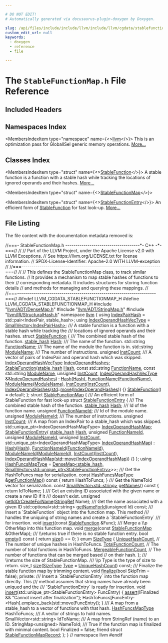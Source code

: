 ```yaml
---

# DO NOT EDIT!
# Automatically generated via docusaurus-plugin-doxygen by Doxygen.

slug: /api/files/include/include/llvm/include/llvm/cgdata/stablefunctionmap-h
custom_edit_url: null
keywords:
  - doxygen
  - reference
  - file

---
```





# The `StableFunctionMap.h` File Reference

<DoxygenPage pluginConfig={pluginConfig}>



## Included Headers

<IncludesList>
<IncludesListItem
  filePath="llvm/ADT/DenseMap.h"
  permalink="/docs/api/files/include/include/llvm/include/llvm/adt/densemap-h"
  isLocal="true" />
<IncludesListItem
  filePath="llvm/ADT/StringMap.h"
  permalink="/docs/api/files/include/include/llvm/include/llvm/adt/stringmap-h"
  isLocal="true" />
<IncludesListItem
  filePath="llvm/IR/StructuralHash.h"
  permalink="/docs/api/files/include/include/llvm/include/llvm/ir/structuralhash-h"
  isLocal="true" />
</IncludesList>

## Namespaces Index

<MembersIndex>

<MembersIndexItem
  type="namespace"
  name={<><a href="/docs/api/namespaces/llvm">llvm</a></>}>
This is an optimization pass for GlobalISel generic memory operations. <a href="/docs/api/namespaces/llvm/#details">More...</a>
</MembersIndexItem>

</MembersIndex>

## Classes Index

<MembersIndex>

<MembersIndexItem
  type="struct"
  name={<><a href="/docs/api/structs/llvm/stablefunction">StableFunction</a></>}>
A stable function is a function with a stable hash while tracking the locations of ignored operands and their hashes. <a href="/docs/api/structs/llvm/stablefunction/#details">More...</a>
</MembersIndexItem>

<MembersIndexItem
  type="struct"
  name={<><a href="/docs/api/structs/llvm/stablefunctionmap">StableFunctionMap</a></>}>
</MembersIndexItem>

<MembersIndexItem
  type="struct"
  name={<><a href="/docs/api/structs/llvm/stablefunctionmap/stablefunctionentry">StableFunctionEntry</a></>}>
An efficient form of <a href="/docs/api/structs/llvm/stablefunction">StableFunction</a> for fast look-up. <a href="/docs/api/structs/llvm/stablefunctionmap/stablefunctionentry/#details">More...</a>
</MembersIndexItem>

</MembersIndex>


## File Listing

The file content with the documentation metadata removed is:

<ProgramListing>

<Link id="l00001" /><CodeLine lineNumber="1"><Highlight kind="comment">//===- StableFunctionMap.h -------------------------------------&#42;- C++ -&#42;-===//</Highlight><Highlight kind="normal"></Highlight></CodeLine>
<Link id="l00002" /><CodeLine lineNumber="2"><Highlight kind="normal"></Highlight><Highlight kind="comment">//</Highlight><Highlight kind="normal"></Highlight></CodeLine>
<Link id="l00003" /><CodeLine lineNumber="3"><Highlight kind="normal"></Highlight><Highlight kind="comment">// Part of the LLVM Project, under the Apache License v2.0 with LLVM Exceptions.</Highlight><Highlight kind="normal"></Highlight></CodeLine>
<Link id="l00004" /><CodeLine lineNumber="4"><Highlight kind="normal"></Highlight><Highlight kind="comment">// See https://llvm.org/LICENSE.txt for license information.</Highlight><Highlight kind="normal"></Highlight></CodeLine>
<Link id="l00005" /><CodeLine lineNumber="5"><Highlight kind="normal"></Highlight><Highlight kind="comment">// SPDX-License-Identifier: Apache-2.0 WITH LLVM-exception</Highlight><Highlight kind="normal"></Highlight></CodeLine>
<Link id="l00006" /><CodeLine lineNumber="6"><Highlight kind="normal"></Highlight><Highlight kind="comment">//</Highlight><Highlight kind="normal"></Highlight></CodeLine>
<Link id="l00007" /><CodeLine lineNumber="7"><Highlight kind="normal"></Highlight><Highlight kind="comment">//===---------------------------------------------------------------------===//</Highlight><Highlight kind="normal"></Highlight></CodeLine>
<Link id="l00008" /><CodeLine lineNumber="8"><Highlight kind="normal"></Highlight><Highlight kind="comment">//</Highlight><Highlight kind="normal"></Highlight></CodeLine>
<Link id="l00009" /><CodeLine lineNumber="9"><Highlight kind="normal"></Highlight><Highlight kind="comment">// This defines the StableFunctionMap class, to track similar functions.</Highlight><Highlight kind="normal"></Highlight></CodeLine>
<Link id="l00010" /><CodeLine lineNumber="10"><Highlight kind="normal"></Highlight><Highlight kind="comment">// It provides a mechanism to map stable hashes of functions to their</Highlight><Highlight kind="normal"></Highlight></CodeLine>
<Link id="l00011" /><CodeLine lineNumber="11"><Highlight kind="normal"></Highlight><Highlight kind="comment">// corresponding metadata. It includes structures for storing function details</Highlight><Highlight kind="normal"></Highlight></CodeLine>
<Link id="l00012" /><CodeLine lineNumber="12"><Highlight kind="normal"></Highlight><Highlight kind="comment">// and methods for managing and querying these mappings.</Highlight><Highlight kind="normal"></Highlight></CodeLine>
<Link id="l00013" /><CodeLine lineNumber="13"><Highlight kind="normal"></Highlight><Highlight kind="comment">//</Highlight><Highlight kind="normal"></Highlight></CodeLine>
<Link id="l00014" /><CodeLine lineNumber="14"><Highlight kind="normal"></Highlight><Highlight kind="comment">//===---------------------------------------------------------------------===//</Highlight><Highlight kind="normal"></Highlight></CodeLine>
<Link id="l00015" /><CodeLine lineNumber="15"><Highlight kind="normal"></Highlight></CodeLine>
<Link id="l00016" /><CodeLine lineNumber="16"><Highlight kind="normal"></Highlight><Highlight kind="preprocessor">#ifndef LLVM&#95;CGDATA&#95;STABLEFUNCTIONMAP&#95;H</Highlight><Highlight kind="normal"></Highlight></CodeLine>
<Link id="l00017" /><CodeLine lineNumber="17"><Highlight kind="normal"></Highlight><Highlight kind="preprocessor">#define LLVM&#95;CGDATA&#95;STABLEFUNCTIONMAP&#95;H</Highlight><Highlight kind="normal"></Highlight></CodeLine>
<Link id="l00018" /><CodeLine lineNumber="18"><Highlight kind="normal"></Highlight></CodeLine>
<Link id="l00019" /><CodeLine lineNumber="19"><Highlight kind="normal"></Highlight><Highlight kind="preprocessor">#include &quot;<a href="/docs/api/files/include/include/llvm/include/llvm/adt/densemap-h">llvm/ADT/DenseMap.h</a>&quot;</Highlight><Highlight kind="normal"></Highlight></CodeLine>
<Link id="l00020" /><CodeLine lineNumber="20"><Highlight kind="normal"></Highlight><Highlight kind="preprocessor">#include &quot;<a href="/docs/api/files/include/include/llvm/include/llvm/adt/stringmap-h">llvm/ADT/StringMap.h</a>&quot;</Highlight><Highlight kind="normal"></Highlight></CodeLine>
<Link id="l00021" /><CodeLine lineNumber="21"><Highlight kind="normal"></Highlight><Highlight kind="preprocessor">#include &quot;<a href="/docs/api/files/include/include/llvm/include/llvm/ir/structuralhash-h">llvm/IR/StructuralHash.h</a>&quot;</Highlight><Highlight kind="normal"></Highlight></CodeLine>
<Link id="l00022" /><CodeLine lineNumber="22"><Highlight kind="normal"></Highlight></CodeLine>
<Link id="l00023" /><CodeLine lineNumber="23"><Highlight kind="normal"></Highlight><Highlight kind="keyword">namespace </Highlight><Highlight kind="normal"><a href="/docs/api/namespaces/llvm">llvm</a> &#123;</Highlight></CodeLine>
<Link id="l00024" /><CodeLine lineNumber="24"><Highlight kind="normal"></Highlight></CodeLine>
<Link id="l00025" /><CodeLine lineNumber="25" lineLink="/docs/api/namespaces/llvm/#ab15bad17e11e119331550792dfe5907b"><Highlight kind="normal"></Highlight><Highlight kind="keyword">using </Highlight><Highlight kind="normal"><a href="/docs/api/namespaces/llvm/#ab15bad17e11e119331550792dfe5907b">IndexPairHash</a> = std::pair&lt;IndexPair, stable&#95;hash&gt;;</Highlight></CodeLine>
<Link id="l00026" /><CodeLine lineNumber="26" lineLink="/docs/api/namespaces/llvm/#a52a608ceb0e77670a4eee81bbe3065dc"><Highlight kind="normal"></Highlight><Highlight kind="keyword">using </Highlight><Highlight kind="normal"><a href="/docs/api/namespaces/llvm/#a52a608ceb0e77670a4eee81bbe3065dc">IndexOperandHashVecType</a> = <a href="/docs/api/classes/llvm/smallvector">SmallVector&lt;IndexPairHash&gt;</a>;</Highlight></CodeLine>
<Link id="l00027" /><CodeLine lineNumber="27"><Highlight kind="normal"></Highlight><Highlight kind="comment"></Highlight></CodeLine>
<Link id="l00028" /><CodeLine lineNumber="28"><Highlight kind="comment">/// A stable function is a function with a stable hash while tracking the</Highlight></CodeLine>
<Link id="l00029" /><CodeLine lineNumber="29"><Highlight kind="comment">/// locations of ignored operands and their hashes.</Highlight><Highlight kind="normal"></Highlight></CodeLine>
<Link id="l00030" /><CodeLine lineNumber="30" lineLink="/docs/api/structs/llvm/stablefunction"><Highlight kind="normal"></Highlight><Highlight kind="keyword">struct </Highlight><Highlight kind="normal"><a href="/docs/api/structs/llvm/stablefunction/#a3f4061031e97978bb2f1829ef1daa9b4">StableFunction</a> &#123;</Highlight><Highlight kind="comment"></Highlight></CodeLine>
<Link id="l00031" /><CodeLine lineNumber="31"><Highlight kind="comment">  /// The combined stable hash of the function.</Highlight><Highlight kind="normal"></Highlight></CodeLine>
<Link id="l00032" /><CodeLine lineNumber="32" lineLink="/docs/api/structs/llvm/stablefunction/#a4160d6e77dbb5b25f23b6f1f6d9b4f83"><Highlight kind="normal">  <a href="/docs/api/namespaces/llvm/#a3f07bd5ee30b6a57ddc214f64d5fd941">stable&#95;hash</a> <a href="/docs/api/structs/llvm/stablefunction/#a4160d6e77dbb5b25f23b6f1f6d9b4f83">Hash</a>;</Highlight><Highlight kind="comment"></Highlight></CodeLine>
<Link id="l00033" /><CodeLine lineNumber="33"><Highlight kind="comment">  /// The name of the function.</Highlight><Highlight kind="normal"></Highlight></CodeLine>
<Link id="l00034" /><CodeLine lineNumber="34" lineLink="/docs/api/structs/llvm/stablefunction/#a7de5f1f3ae4e36aaa15aec79a93d995a"><Highlight kind="normal">  std::string <a href="/docs/api/structs/llvm/stablefunction/#a7de5f1f3ae4e36aaa15aec79a93d995a">FunctionName</a>;</Highlight><Highlight kind="comment"></Highlight></CodeLine>
<Link id="l00035" /><CodeLine lineNumber="35"><Highlight kind="comment">  /// The name of the module the function is in.</Highlight><Highlight kind="normal"></Highlight></CodeLine>
<Link id="l00036" /><CodeLine lineNumber="36" lineLink="/docs/api/structs/llvm/stablefunction/#a93885e24acc70053d70cf42811702fd0"><Highlight kind="normal">  std::string <a href="/docs/api/structs/llvm/stablefunction/#a93885e24acc70053d70cf42811702fd0">ModuleName</a>;</Highlight><Highlight kind="comment"></Highlight></CodeLine>
<Link id="l00037" /><CodeLine lineNumber="37"><Highlight kind="comment">  /// The number of instructions.</Highlight><Highlight kind="normal"></Highlight></CodeLine>
<Link id="l00038" /><CodeLine lineNumber="38" lineLink="/docs/api/structs/llvm/stablefunction/#a26b231c403b8117798c42f645234a9df"><Highlight kind="normal">  </Highlight><Highlight kind="keywordtype">unsigned</Highlight><Highlight kind="normal"> <a href="/docs/api/structs/llvm/stablefunction/#a26b231c403b8117798c42f645234a9df">InstCount</a>;</Highlight><Highlight kind="comment"></Highlight></CodeLine>
<Link id="l00039" /><CodeLine lineNumber="39"><Highlight kind="comment">  /// A vector of pairs of IndexPair and operand hash which was skipped.</Highlight><Highlight kind="normal"></Highlight></CodeLine>
<Link id="l00040" /><CodeLine lineNumber="40" lineLink="/docs/api/structs/llvm/stablefunction/#a7dad29ce5f34b56acee9abf3266c8a9d"><Highlight kind="normal">  <a href="/docs/api/namespaces/llvm/#a52a608ceb0e77670a4eee81bbe3065dc">IndexOperandHashVecType</a> <a href="/docs/api/structs/llvm/stablefunction/#a7dad29ce5f34b56acee9abf3266c8a9d">IndexOperandHashes</a>;</Highlight></CodeLine>
<Link id="l00041" /><CodeLine lineNumber="41"><Highlight kind="normal"></Highlight></CodeLine>
<Link id="l00042" /><CodeLine lineNumber="42" lineLink="/docs/api/structs/llvm/stablefunction/#a3f4061031e97978bb2f1829ef1daa9b4"><Highlight kind="normal">  <a href="/docs/api/structs/llvm/stablefunction/#a3f4061031e97978bb2f1829ef1daa9b4">StableFunction</a>(<a href="/docs/api/namespaces/llvm/#a3f07bd5ee30b6a57ddc214f64d5fd941">stable&#95;hash</a> <a href="/docs/api/structs/llvm/stablefunction/#a4160d6e77dbb5b25f23b6f1f6d9b4f83">Hash</a>, </Highlight><Highlight kind="keyword">const</Highlight><Highlight kind="normal"> std::string <a href="/docs/api/structs/llvm/stablefunction/#a7de5f1f3ae4e36aaa15aec79a93d995a">FunctionName</a>,</Highlight></CodeLine>
<Link id="l00043" /><CodeLine lineNumber="43"><Highlight kind="normal">                 </Highlight><Highlight kind="keyword">const</Highlight><Highlight kind="normal"> std::string <a href="/docs/api/structs/llvm/stablefunction/#a93885e24acc70053d70cf42811702fd0">ModuleName</a>, </Highlight><Highlight kind="keywordtype">unsigned</Highlight><Highlight kind="normal"> <a href="/docs/api/structs/llvm/stablefunction/#a26b231c403b8117798c42f645234a9df">InstCount</a>,</Highlight></CodeLine>
<Link id="l00044" /><CodeLine lineNumber="44"><Highlight kind="normal">                 <a href="/docs/api/namespaces/llvm/#a52a608ceb0e77670a4eee81bbe3065dc">IndexOperandHashVecType</a> &amp;&amp;<a href="/docs/api/structs/llvm/stablefunction/#a7dad29ce5f34b56acee9abf3266c8a9d">IndexOperandHashes</a>)</Highlight></CodeLine>
<Link id="l00045" /><CodeLine lineNumber="45"><Highlight kind="normal">      : <a href="/docs/api/structs/llvm/stablefunction/#a4160d6e77dbb5b25f23b6f1f6d9b4f83">Hash</a>(<a href="/docs/api/structs/llvm/stablefunction/#a4160d6e77dbb5b25f23b6f1f6d9b4f83">Hash</a>), <a href="/docs/api/structs/llvm/stablefunction/#a7de5f1f3ae4e36aaa15aec79a93d995a">FunctionName</a>(<a href="/docs/api/structs/llvm/stablefunction/#a7de5f1f3ae4e36aaa15aec79a93d995a">FunctionName</a>), <a href="/docs/api/structs/llvm/stablefunction/#a93885e24acc70053d70cf42811702fd0">ModuleName</a>(<a href="/docs/api/structs/llvm/stablefunction/#a93885e24acc70053d70cf42811702fd0">ModuleName</a>),</Highlight></CodeLine>
<Link id="l00046" /><CodeLine lineNumber="46"><Highlight kind="normal">        <a href="/docs/api/structs/llvm/stablefunction/#a26b231c403b8117798c42f645234a9df">InstCount</a>(<a href="/docs/api/structs/llvm/stablefunction/#a26b231c403b8117798c42f645234a9df">InstCount</a>),</Highlight></CodeLine>
<Link id="l00047" /><CodeLine lineNumber="47"><Highlight kind="normal">        <a href="/docs/api/structs/llvm/stablefunction/#a7dad29ce5f34b56acee9abf3266c8a9d">IndexOperandHashes</a>(<a href="/docs/api/namespaces/std">std</a>::<a href="/docs/api/namespaces/llvm/#abfc9c7ecf70f66901e439f7c04ef3dbb">move</a>(<a href="/docs/api/structs/llvm/stablefunction/#a7dad29ce5f34b56acee9abf3266c8a9d">IndexOperandHashes</a>)) &#123;&#125;</Highlight></CodeLine>
<Link id="l00048" /><CodeLine lineNumber="48" lineLink="/docs/api/structs/llvm/stablefunction/#a3847314bbdcaac61b35e4e54f7a21f28"><Highlight kind="normal">  <a href="/docs/api/structs/llvm/stablefunction/#a3847314bbdcaac61b35e4e54f7a21f28">StableFunction</a>() = </Highlight><Highlight kind="keywordflow">default</Highlight><Highlight kind="normal">;</Highlight></CodeLine>
<Link id="l00049" /><CodeLine lineNumber="49"><Highlight kind="normal">&#125;;</Highlight></CodeLine>
<Link id="l00050" /><CodeLine lineNumber="50"><Highlight kind="normal"></Highlight></CodeLine>
<Link id="l00051" /><CodeLine lineNumber="51" lineLink="/docs/api/structs/llvm/stablefunctionmap"><Highlight kind="normal"></Highlight><Highlight kind="keyword">struct </Highlight><Highlight kind="normal"><a href="/docs/api/structs/llvm/stablefunctionmap">StableFunctionMap</a> &#123;</Highlight><Highlight kind="comment"></Highlight></CodeLine>
<Link id="l00052" /><CodeLine lineNumber="52"><Highlight kind="comment">  /// An efficient form of StableFunction for fast look-up</Highlight><Highlight kind="normal"></Highlight></CodeLine>
<Link id="l00053" /><CodeLine lineNumber="53" lineLink="/docs/api/structs/llvm/stablefunctionmap/stablefunctionentry"><Highlight kind="normal">  </Highlight><Highlight kind="keyword">struct </Highlight><Highlight kind="normal"><a href="/docs/api/structs/llvm/stablefunctionmap/stablefunctionentry/#a4d001ebb0fcffa6159e36969e8f8970c">StableFunctionEntry</a> &#123;</Highlight><Highlight kind="comment"></Highlight></CodeLine>
<Link id="l00054" /><CodeLine lineNumber="54"><Highlight kind="comment">    /// The combined stable hash of the function.</Highlight><Highlight kind="normal"></Highlight></CodeLine>
<Link id="l00055" /><CodeLine lineNumber="55" lineLink="/docs/api/structs/llvm/stablefunctionmap/stablefunctionentry/#ac1c87e877e9c2a12f5f30eac26a5e404"><Highlight kind="normal">    <a href="/docs/api/namespaces/llvm/#a3f07bd5ee30b6a57ddc214f64d5fd941">stable&#95;hash</a> <a href="/docs/api/structs/llvm/stablefunctionmap/stablefunctionentry/#ac1c87e877e9c2a12f5f30eac26a5e404">Hash</a>;</Highlight><Highlight kind="comment"></Highlight></CodeLine>
<Link id="l00056" /><CodeLine lineNumber="56"><Highlight kind="comment">    /// Id of the function name.</Highlight><Highlight kind="normal"></Highlight></CodeLine>
<Link id="l00057" /><CodeLine lineNumber="57" lineLink="/docs/api/structs/llvm/stablefunctionmap/stablefunctionentry/#aee8ba9de42071872ee9e955ba6f0102f"><Highlight kind="normal">    </Highlight><Highlight kind="keywordtype">unsigned</Highlight><Highlight kind="normal"> <a href="/docs/api/structs/llvm/stablefunctionmap/stablefunctionentry/#aee8ba9de42071872ee9e955ba6f0102f">FunctionNameId</a>;</Highlight><Highlight kind="comment"></Highlight></CodeLine>
<Link id="l00058" /><CodeLine lineNumber="58"><Highlight kind="comment">    /// Id of the module name.</Highlight><Highlight kind="normal"></Highlight></CodeLine>
<Link id="l00059" /><CodeLine lineNumber="59" lineLink="/docs/api/structs/llvm/stablefunctionmap/stablefunctionentry/#af55624d86c11b9f6a7954a6ac1a433c3"><Highlight kind="normal">    </Highlight><Highlight kind="keywordtype">unsigned</Highlight><Highlight kind="normal"> <a href="/docs/api/structs/llvm/stablefunctionmap/stablefunctionentry/#af55624d86c11b9f6a7954a6ac1a433c3">ModuleNameId</a>;</Highlight><Highlight kind="comment"></Highlight></CodeLine>
<Link id="l00060" /><CodeLine lineNumber="60"><Highlight kind="comment">    /// The number of instructions.</Highlight><Highlight kind="normal"></Highlight></CodeLine>
<Link id="l00061" /><CodeLine lineNumber="61" lineLink="/docs/api/structs/llvm/stablefunctionmap/stablefunctionentry/#ad58d1d29df5e4fa13146441c05a4ed5e"><Highlight kind="normal">    </Highlight><Highlight kind="keywordtype">unsigned</Highlight><Highlight kind="normal"> <a href="/docs/api/structs/llvm/stablefunctionmap/stablefunctionentry/#ad58d1d29df5e4fa13146441c05a4ed5e">InstCount</a>;</Highlight><Highlight kind="comment"></Highlight></CodeLine>
<Link id="l00062" /><CodeLine lineNumber="62"><Highlight kind="comment">    /// A map from an IndexPair to a stable&#95;hash which was skipped.</Highlight><Highlight kind="normal"></Highlight></CodeLine>
<Link id="l00063" /><CodeLine lineNumber="63" lineLink="/docs/api/structs/llvm/stablefunctionmap/stablefunctionentry/#ad440cf342552f1e5995767fa2d7e5adb"><Highlight kind="normal">    std::unique&#95;ptr&lt;IndexOperandHashMapType&gt; <a href="/docs/api/structs/llvm/stablefunctionmap/stablefunctionentry/#ad440cf342552f1e5995767fa2d7e5adb">IndexOperandHashMap</a>;</Highlight></CodeLine>
<Link id="l00064" /><CodeLine lineNumber="64"><Highlight kind="normal"></Highlight></CodeLine>
<Link id="l00065" /><CodeLine lineNumber="65" lineLink="/docs/api/structs/llvm/stablefunctionmap/stablefunctionentry/#a4d001ebb0fcffa6159e36969e8f8970c"><Highlight kind="normal">    <a href="/docs/api/structs/llvm/stablefunctionmap/stablefunctionentry/#a4d001ebb0fcffa6159e36969e8f8970c">StableFunctionEntry</a>(</Highlight></CodeLine>
<Link id="l00066" /><CodeLine lineNumber="66"><Highlight kind="normal">        <a href="/docs/api/namespaces/llvm/#a3f07bd5ee30b6a57ddc214f64d5fd941">stable&#95;hash</a> <a href="/docs/api/structs/llvm/stablefunctionmap/stablefunctionentry/#ac1c87e877e9c2a12f5f30eac26a5e404">Hash</a>, </Highlight><Highlight kind="keywordtype">unsigned</Highlight><Highlight kind="normal"> <a href="/docs/api/structs/llvm/stablefunctionmap/stablefunctionentry/#aee8ba9de42071872ee9e955ba6f0102f">FunctionNameId</a>, </Highlight><Highlight kind="keywordtype">unsigned</Highlight><Highlight kind="normal"> <a href="/docs/api/structs/llvm/stablefunctionmap/stablefunctionentry/#af55624d86c11b9f6a7954a6ac1a433c3">ModuleNameId</a>,</Highlight></CodeLine>
<Link id="l00067" /><CodeLine lineNumber="67"><Highlight kind="normal">        </Highlight><Highlight kind="keywordtype">unsigned</Highlight><Highlight kind="normal"> <a href="/docs/api/structs/llvm/stablefunctionmap/stablefunctionentry/#ad58d1d29df5e4fa13146441c05a4ed5e">InstCount</a>,</Highlight></CodeLine>
<Link id="l00068" /><CodeLine lineNumber="68"><Highlight kind="normal">        std::unique&#95;ptr&lt;IndexOperandHashMapType&gt; <a href="/docs/api/structs/llvm/stablefunctionmap/stablefunctionentry/#ad440cf342552f1e5995767fa2d7e5adb">IndexOperandHashMap</a>)</Highlight></CodeLine>
<Link id="l00069" /><CodeLine lineNumber="69"><Highlight kind="normal">        : <a href="/docs/api/structs/llvm/stablefunctionmap/stablefunctionentry/#ac1c87e877e9c2a12f5f30eac26a5e404">Hash</a>(<a href="/docs/api/structs/llvm/stablefunctionmap/stablefunctionentry/#ac1c87e877e9c2a12f5f30eac26a5e404">Hash</a>), <a href="/docs/api/structs/llvm/stablefunctionmap/stablefunctionentry/#aee8ba9de42071872ee9e955ba6f0102f">FunctionNameId</a>(<a href="/docs/api/structs/llvm/stablefunctionmap/stablefunctionentry/#aee8ba9de42071872ee9e955ba6f0102f">FunctionNameId</a>),</Highlight></CodeLine>
<Link id="l00070" /><CodeLine lineNumber="70"><Highlight kind="normal">          <a href="/docs/api/structs/llvm/stablefunctionmap/stablefunctionentry/#af55624d86c11b9f6a7954a6ac1a433c3">ModuleNameId</a>(<a href="/docs/api/structs/llvm/stablefunctionmap/stablefunctionentry/#af55624d86c11b9f6a7954a6ac1a433c3">ModuleNameId</a>), <a href="/docs/api/structs/llvm/stablefunctionmap/stablefunctionentry/#ad58d1d29df5e4fa13146441c05a4ed5e">InstCount</a>(<a href="/docs/api/structs/llvm/stablefunctionmap/stablefunctionentry/#ad58d1d29df5e4fa13146441c05a4ed5e">InstCount</a>),</Highlight></CodeLine>
<Link id="l00071" /><CodeLine lineNumber="71"><Highlight kind="normal">          <a href="/docs/api/structs/llvm/stablefunctionmap/stablefunctionentry/#ad440cf342552f1e5995767fa2d7e5adb">IndexOperandHashMap</a>(<a href="/docs/api/namespaces/std">std</a>::<a href="/docs/api/namespaces/llvm/#abfc9c7ecf70f66901e439f7c04ef3dbb">move</a>(<a href="/docs/api/structs/llvm/stablefunctionmap/stablefunctionentry/#ad440cf342552f1e5995767fa2d7e5adb">IndexOperandHashMap</a>)) &#123;&#125;</Highlight></CodeLine>
<Link id="l00072" /><CodeLine lineNumber="72"><Highlight kind="normal">  &#125;;</Highlight></CodeLine>
<Link id="l00073" /><CodeLine lineNumber="73"><Highlight kind="normal"></Highlight></CodeLine>
<Link id="l00074" /><CodeLine lineNumber="74" lineLink="/docs/api/structs/llvm/stablefunctionmap/#a80e494265049ae5ce939a82a456b4cb0"><Highlight kind="normal">  </Highlight><Highlight kind="keyword">using </Highlight><Highlight kind="normal"><a href="/docs/api/structs/llvm/stablefunctionmap/#a80e494265049ae5ce939a82a456b4cb0">HashFuncsMapType</a> =</Highlight></CodeLine>
<Link id="l00075" /><CodeLine lineNumber="75"><Highlight kind="normal">      <a href="/docs/api/classes/llvm/densemap">DenseMap&lt;stable&#95;hash, SmallVector&lt;std::unique&#95;ptr&lt;StableFunctionEntry&gt;</a>&gt;&gt;;</Highlight></CodeLine>
<Link id="l00076" /><CodeLine lineNumber="76"><Highlight kind="normal"></Highlight><Highlight kind="comment"></Highlight></CodeLine>
<Link id="l00077" /><CodeLine lineNumber="77"><Highlight kind="comment">  /// Get the HashToFuncs map for serialization.</Highlight><Highlight kind="normal"></Highlight></CodeLine>
<Link id="l00078" /><CodeLine lineNumber="78" lineLink="/docs/api/structs/llvm/stablefunctionmap/#a9f7a4800ad974e1eea6f58f1d04c5c8c"><Highlight kind="normal">  </Highlight><Highlight kind="keyword">const</Highlight><Highlight kind="normal"> <a href="/docs/api/structs/llvm/stablefunctionmap/#a80e494265049ae5ce939a82a456b4cb0">HashFuncsMapType</a> &amp;<a href="/docs/api/structs/llvm/stablefunctionmap/#a9f7a4800ad974e1eea6f58f1d04c5c8c">getFunctionMap</a>()</Highlight><Highlight kind="keyword"> const </Highlight><Highlight kind="normal">&#123; </Highlight><Highlight kind="keywordflow">return</Highlight><Highlight kind="normal"> HashToFuncs; &#125;</Highlight></CodeLine>
<Link id="l00079" /><CodeLine lineNumber="79"><Highlight kind="normal"></Highlight><Highlight kind="comment"></Highlight></CodeLine>
<Link id="l00080" /><CodeLine lineNumber="80"><Highlight kind="comment">  /// Get the NameToId vector for serialization.</Highlight><Highlight kind="normal"></Highlight></CodeLine>
<Link id="l00081" /><CodeLine lineNumber="81" lineLink="/docs/api/structs/llvm/stablefunctionmap/#a6f3891770db1cc86ff900295d1a0d01b"><Highlight kind="normal">  </Highlight><Highlight kind="keyword">const</Highlight><Highlight kind="normal"> <a href="/docs/api/classes/llvm/smallvector">SmallVector&lt;std::string&gt;</a> <a href="/docs/api/structs/llvm/stablefunctionmap/#a6f3891770db1cc86ff900295d1a0d01b">getNames</a>()</Highlight><Highlight kind="keyword"> const </Highlight><Highlight kind="normal">&#123; </Highlight><Highlight kind="keywordflow">return</Highlight><Highlight kind="normal"> IdToName; &#125;</Highlight></CodeLine>
<Link id="l00082" /><CodeLine lineNumber="82"><Highlight kind="normal"></Highlight><Highlight kind="comment"></Highlight></CodeLine>
<Link id="l00083" /><CodeLine lineNumber="83"><Highlight kind="comment">  /// Get an existing ID associated with the given name or create a new ID if it</Highlight></CodeLine>
<Link id="l00084" /><CodeLine lineNumber="84"><Highlight kind="comment">  /// doesn&#39;t exist.</Highlight><Highlight kind="normal"></Highlight></CodeLine>
<Link id="l00085" /><CodeLine lineNumber="85"><Highlight kind="normal">  </Highlight><Highlight kind="keywordtype">unsigned</Highlight><Highlight kind="normal"> <a href="/docs/api/structs/llvm/stablefunctionmap/#adec4c768a37d95c89b361ae6c2e2babd">getIdOrCreateForName</a>(<a href="/docs/api/classes/llvm/stringref">StringRef</a> Name);</Highlight></CodeLine>
<Link id="l00086" /><CodeLine lineNumber="86"><Highlight kind="normal"></Highlight><Highlight kind="comment"></Highlight></CodeLine>
<Link id="l00087" /><CodeLine lineNumber="87"><Highlight kind="comment">  /// Get the name associated with a given ID</Highlight><Highlight kind="normal"></Highlight></CodeLine>
<Link id="l00088" /><CodeLine lineNumber="88"><Highlight kind="normal">  std::optional&lt;std::string&gt; <a href="/docs/api/structs/llvm/stablefunctionmap/#ac5929b80d72ba7c390d3a83391c376f1">getNameForId</a>(</Highlight><Highlight kind="keywordtype">unsigned</Highlight><Highlight kind="normal"> Id) </Highlight><Highlight kind="keyword">const</Highlight><Highlight kind="normal">;</Highlight></CodeLine>
<Link id="l00089" /><CodeLine lineNumber="89"><Highlight kind="normal"></Highlight><Highlight kind="comment"></Highlight></CodeLine>
<Link id="l00090" /><CodeLine lineNumber="90"><Highlight kind="comment">  /// Insert a &#96;StableFunction&#96; object into the function map. This method</Highlight></CodeLine>
<Link id="l00091" /><CodeLine lineNumber="91"><Highlight kind="comment">  /// handles the uniquing of string names and create a &#96;StableFunctionEntry&#96;</Highlight></CodeLine>
<Link id="l00092" /><CodeLine lineNumber="92"><Highlight kind="comment">  /// for insertion.</Highlight><Highlight kind="normal"></Highlight></CodeLine>
<Link id="l00093" /><CodeLine lineNumber="93"><Highlight kind="normal">  </Highlight><Highlight kind="keywordtype">void</Highlight><Highlight kind="normal"> <a href="/docs/api/structs/llvm/stablefunctionmap/#a4e8659acb3cbdfe3499a5f95696e57a0">insert</a>(</Highlight><Highlight kind="keyword">const</Highlight><Highlight kind="normal"> <a href="/docs/api/structs/llvm/stablefunction">StableFunction</a> &amp;Func);</Highlight></CodeLine>
<Link id="l00094" /><CodeLine lineNumber="94"><Highlight kind="normal"></Highlight><Highlight kind="comment"></Highlight></CodeLine>
<Link id="l00095" /><CodeLine lineNumber="95"><Highlight kind="comment">  /// Merge a \\p OtherMap into this function map.</Highlight><Highlight kind="normal"></Highlight></CodeLine>
<Link id="l00096" /><CodeLine lineNumber="96"><Highlight kind="normal">  </Highlight><Highlight kind="keywordtype">void</Highlight><Highlight kind="normal"> <a href="/docs/api/structs/llvm/stablefunctionmap/#aa95f380df2edf513b206d5d47dbce3b6">merge</a>(</Highlight><Highlight kind="keyword">const</Highlight><Highlight kind="normal"> <a href="/docs/api/structs/llvm/stablefunctionmap">StableFunctionMap</a> &amp;OtherMap);</Highlight></CodeLine>
<Link id="l00097" /><CodeLine lineNumber="97"><Highlight kind="normal"></Highlight><Highlight kind="comment"></Highlight></CodeLine>
<Link id="l00098" /><CodeLine lineNumber="98"><Highlight kind="comment">  /// \\returns true if there is no stable function entry.</Highlight><Highlight kind="normal"></Highlight></CodeLine>
<Link id="l00099" /><CodeLine lineNumber="99" lineLink="/docs/api/structs/llvm/stablefunctionmap/#a4b33abb63149544bcaf0019c9889d7fb"><Highlight kind="normal">  </Highlight><Highlight kind="keywordtype">bool</Highlight><Highlight kind="normal"> <a href="/docs/api/structs/llvm/stablefunctionmap/#a4b33abb63149544bcaf0019c9889d7fb">empty</a>()</Highlight><Highlight kind="keyword"> const </Highlight><Highlight kind="normal">&#123; </Highlight><Highlight kind="keywordflow">return</Highlight><Highlight kind="normal"> <a href="/docs/api/files/lib/lib/target/lib/target/nvptx/nvvmreflect-cpp/#ac934769d93af95250952646a3829df4c">size</a>() == 0; &#125;</Highlight></CodeLine>
<Link id="l00100" /><CodeLine lineNumber="100"><Highlight kind="normal"></Highlight></CodeLine>
<Link id="l00101" /><CodeLine lineNumber="101" lineLink="/docs/api/structs/llvm/stablefunctionmap/#af7f46a87841819951deaec079f953594"><Highlight kind="normal">  </Highlight><Highlight kind="keyword">enum</Highlight><Highlight kind="normal"> <a href="/docs/api/structs/llvm/stablefunctionmap/#af7f46a87841819951deaec079f953594">SizeType</a> &#123;</Highlight></CodeLine>
<Link id="l00102" /><CodeLine lineNumber="102" lineLink="/docs/api/structs/llvm/stablefunctionmap/#af7f46a87841819951deaec079f953594ac4b99e236c0602a0561e7117a8ce1a21"><Highlight kind="normal">    <a href="/docs/api/structs/llvm/stablefunctionmap/#af7f46a87841819951deaec079f953594ac4b99e236c0602a0561e7117a8ce1a21">UniqueHashCount</a>,        </Highlight><Highlight kind="comment">// The number of unique hashes in HashToFuncs.</Highlight><Highlight kind="normal"></Highlight></CodeLine>
<Link id="l00103" /><CodeLine lineNumber="103" lineLink="/docs/api/structs/llvm/stablefunctionmap/#af7f46a87841819951deaec079f953594ad58321089258f4472260701d4e582164"><Highlight kind="normal">    <a href="/docs/api/structs/llvm/stablefunctionmap/#af7f46a87841819951deaec079f953594ad58321089258f4472260701d4e582164">TotalFunctionCount</a>,     </Highlight><Highlight kind="comment">// The number of total functions in HashToFuncs.</Highlight><Highlight kind="normal"></Highlight></CodeLine>
<Link id="l00104" /><CodeLine lineNumber="104" lineLink="/docs/api/structs/llvm/stablefunctionmap/#af7f46a87841819951deaec079f953594abf77634466d9f40413dffc0111c41c77"><Highlight kind="normal">    <a href="/docs/api/structs/llvm/stablefunctionmap/#af7f46a87841819951deaec079f953594abf77634466d9f40413dffc0111c41c77">MergeableFunctionCount</a>, </Highlight><Highlight kind="comment">// The number of functions that can be merged based</Highlight><Highlight kind="normal"></Highlight></CodeLine>
<Link id="l00105" /><CodeLine lineNumber="105"><Highlight kind="normal">                            </Highlight><Highlight kind="comment">// on their hash.</Highlight><Highlight kind="normal"></Highlight></CodeLine>
<Link id="l00106" /><CodeLine lineNumber="106"><Highlight kind="normal">  &#125;;</Highlight></CodeLine>
<Link id="l00107" /><CodeLine lineNumber="107"><Highlight kind="normal"></Highlight><Highlight kind="comment"></Highlight></CodeLine>
<Link id="l00108" /><CodeLine lineNumber="108"><Highlight kind="comment">  /// \\returns the size of StableFunctionMap.</Highlight></CodeLine>
<Link id="l00109" /><CodeLine lineNumber="109"><Highlight kind="comment">  /// \\p Type is the type of size to return.</Highlight><Highlight kind="normal"></Highlight></CodeLine>
<Link id="l00110" /><CodeLine lineNumber="110"><Highlight kind="normal">  </Highlight><Highlight kind="keywordtype">size&#95;t</Highlight><Highlight kind="normal"> <a href="/docs/api/files/lib/lib/target/lib/target/nvptx/nvvmreflect-cpp/#ac934769d93af95250952646a3829df4c">size</a>(<a href="/docs/api/structs/llvm/stablefunctionmap/#af7f46a87841819951deaec079f953594">SizeType</a> <a href="/docs/api/classes/llvm/type">Type</a> = <a href="/docs/api/structs/llvm/stablefunctionmap/#af7f46a87841819951deaec079f953594ac4b99e236c0602a0561e7117a8ce1a21">UniqueHashCount</a>) </Highlight><Highlight kind="keyword">const</Highlight><Highlight kind="normal">;</Highlight></CodeLine>
<Link id="l00111" /><CodeLine lineNumber="111"><Highlight kind="normal"></Highlight><Highlight kind="comment"></Highlight></CodeLine>
<Link id="l00112" /><CodeLine lineNumber="112"><Highlight kind="comment">  /// Finalize the stable function map by trimming content.</Highlight><Highlight kind="normal"></Highlight></CodeLine>
<Link id="l00113" /><CodeLine lineNumber="113"><Highlight kind="normal">  </Highlight><Highlight kind="keywordtype">void</Highlight><Highlight kind="normal"> <a href="/docs/api/files/lib/lib/target/lib/target/arc/arcbranchfinalize-cpp/#a8e08eb3768ea6054b445ad1e5f0b9bba">finalize</a>(</Highlight><Highlight kind="keywordtype">bool</Highlight><Highlight kind="normal"> SkipTrim = </Highlight><Highlight kind="keyword">false</Highlight><Highlight kind="normal">);</Highlight></CodeLine>
<Link id="l00114" /><CodeLine lineNumber="114"><Highlight kind="normal"></Highlight></CodeLine>
<Link id="l00115" /><CodeLine lineNumber="115"><Highlight kind="normal"></Highlight><Highlight kind="keyword">private</Highlight><Highlight kind="normal">:</Highlight><Highlight kind="comment"></Highlight></CodeLine>
<Link id="l00116" /><CodeLine lineNumber="116"><Highlight kind="comment">  /// Insert a &#96;StableFunctionEntry&#96; into the function map directly. This</Highlight></CodeLine>
<Link id="l00117" /><CodeLine lineNumber="117"><Highlight kind="comment">  /// method assumes that string names have already been uniqued and the</Highlight></CodeLine>
<Link id="l00118" /><CodeLine lineNumber="118"><Highlight kind="comment">  /// &#96;StableFunctionEntry&#96; is ready for insertion.</Highlight><Highlight kind="normal"></Highlight></CodeLine>
<Link id="l00119" /><CodeLine lineNumber="119"><Highlight kind="normal">  </Highlight><Highlight kind="keywordtype">void</Highlight><Highlight kind="normal"> <a href="/docs/api/structs/llvm/stablefunctionmap/#a4e8659acb3cbdfe3499a5f95696e57a0">insert</a>(std::unique&#95;ptr&lt;StableFunctionEntry&gt; FuncEntry) &#123;</Highlight></CodeLine>
<Link id="l00120" /><CodeLine lineNumber="120"><Highlight kind="normal">    <a href="/docs/api/files/lib/lib/target/lib/target/amdgpu/silowercontrolflow-cpp/#a4868c5d81c5ccc98c47aeab6244346a0">assert</a>(!Finalized &amp;&amp; </Highlight><Highlight kind="stringliteral">&quot;Cannot insert after finalization&quot;</Highlight><Highlight kind="normal">);</Highlight></CodeLine>
<Link id="l00121" /><CodeLine lineNumber="121"><Highlight kind="normal">    HashToFuncs&#91;FuncEntry-&gt;Hash&#93;.emplace&#95;back(std::move(FuncEntry));</Highlight></CodeLine>
<Link id="l00122" /><CodeLine lineNumber="122"><Highlight kind="normal">  &#125;</Highlight></CodeLine>
<Link id="l00123" /><CodeLine lineNumber="123"><Highlight kind="normal"></Highlight><Highlight kind="comment"></Highlight></CodeLine>
<Link id="l00124" /><CodeLine lineNumber="124"><Highlight kind="comment">  /// A map from a stable&#95;hash to a vector of functions with that hash.</Highlight><Highlight kind="normal"></Highlight></CodeLine>
<Link id="l00125" /><CodeLine lineNumber="125"><Highlight kind="normal">  <a href="/docs/api/structs/llvm/stablefunctionmap/#a80e494265049ae5ce939a82a456b4cb0">HashFuncsMapType</a> HashToFuncs;</Highlight><Highlight kind="comment"></Highlight></CodeLine>
<Link id="l00126" /><CodeLine lineNumber="126"><Highlight kind="comment">  /// A vector of strings to hold names.</Highlight><Highlight kind="normal"></Highlight></CodeLine>
<Link id="l00127" /><CodeLine lineNumber="127"><Highlight kind="normal">  SmallVector&lt;std::string&gt; IdToName;</Highlight><Highlight kind="comment"></Highlight></CodeLine>
<Link id="l00128" /><CodeLine lineNumber="128"><Highlight kind="comment">  /// A map from StringRef (name) to an ID.</Highlight><Highlight kind="normal"></Highlight></CodeLine>
<Link id="l00129" /><CodeLine lineNumber="129"><Highlight kind="normal">  StringMap&lt;unsigned&gt; NameToId;</Highlight><Highlight kind="comment"></Highlight></CodeLine>
<Link id="l00130" /><CodeLine lineNumber="130"><Highlight kind="comment">  /// True if the function map is finalized with minimal content.</Highlight><Highlight kind="normal"></Highlight></CodeLine>
<Link id="l00131" /><CodeLine lineNumber="131"><Highlight kind="normal">  </Highlight><Highlight kind="keywordtype">bool</Highlight><Highlight kind="normal"> Finalized = </Highlight><Highlight kind="keyword">false</Highlight><Highlight kind="normal">;</Highlight></CodeLine>
<Link id="l00132" /><CodeLine lineNumber="132"><Highlight kind="normal"></Highlight></CodeLine>
<Link id="l00133" /><CodeLine lineNumber="133" lineLink="/docs/api/structs/llvm/stablefunctionmap/#ae47d1e4bf52d69b600aeafc0e4234271"><Highlight kind="normal">  </Highlight><Highlight kind="keyword">friend</Highlight><Highlight kind="normal"> </Highlight><Highlight kind="keyword">struct </Highlight><Highlight kind="normal"><a href="/docs/api/structs/llvm/stablefunctionmap/#ae47d1e4bf52d69b600aeafc0e4234271">StableFunctionMapRecord</a>;</Highlight></CodeLine>
<Link id="l00134" /><CodeLine lineNumber="134"><Highlight kind="normal">&#125;;</Highlight></CodeLine>
<Link id="l00135" /><CodeLine lineNumber="135"><Highlight kind="normal"></Highlight></CodeLine>
<Link id="l00136" /><CodeLine lineNumber="136"><Highlight kind="normal">&#125; </Highlight><Highlight kind="comment">// namespace llvm</Highlight><Highlight kind="normal"></Highlight></CodeLine>
<Link id="l00137" /><CodeLine lineNumber="137"><Highlight kind="normal"></Highlight></CodeLine>
<Link id="l00138" /><CodeLine lineNumber="138"><Highlight kind="normal"></Highlight><Highlight kind="preprocessor">#endif</Highlight></CodeLine>

</ProgramListing>

</DoxygenPage>
